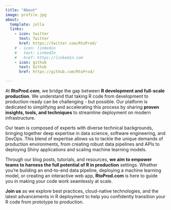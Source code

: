```yaml
---
title: "About"
image: profile.jpg
about:
  template: jolla
  links:
    - icon: twitter
      text: Twitter
      href: https://twitter.com/RtoProd/
    # - icon: linkedin
    #   text: LinkedIn
    #   href: https://linkedin.com
    - icon: github
      text: Github
      href: https://github.com/RtoProd/

---
```


At **RtoProd.com**, we bridge the gap between **R development and full-scale production**. We understand that taking R code from development to production-ready can be challenging - but possible. Our platform is dedicated to simplifying and accelerating this process by sharing **proven insights, tools, and techniques** to streamline deployment on modern infrastructure.

Our team is composed of experts with diverse technical backgrounds, bringing together deep expertise in data science, software engineering, and DevOps. This blend of expertise allows us to tackle the unique demands of production environments, from creating robust data pipelines and APIs to deploying Shiny applications and scaling machine learning models.

Through our blog posts, tutorials, and resources, **we aim to empower teams to harness the full potential of R in production** settings. Whether you're building an end-to-end data pipeline, deploying a machine learning model, or creating an interactive web app, **RtoProd.com** is here to guide you in making your code work seamlessly at scale.

**Join us** as we explore best practices, cloud-native technologies, and the latest advancements in R deployment to help you confidently transition your R code from prototype to production.
